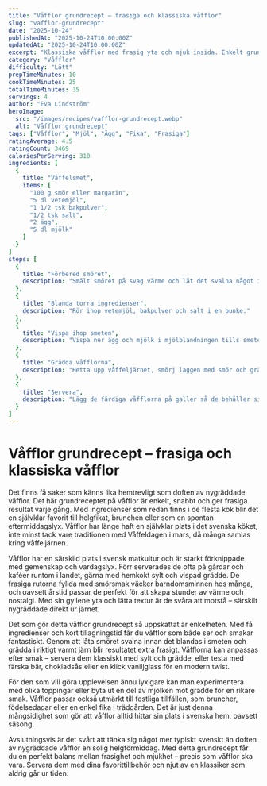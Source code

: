 ```yaml
---
title: "Våfflor grundrecept – frasiga och klassiska våfflor"
slug: "vafflor-grundrecept"
date: "2025-10-24"
publishedAt: "2025-10-24T10:00:00Z"
updatedAt: "2025-10-24T10:00:00Z"
excerpt: "Klassiska våfflor med frasig yta och mjuk insida. Enkelt grundrecept perfekt för helgfika och brunch. Servera varma med sylt, grädde och svenska traditioner."
category: "Våfflor"
difficulty: "Lätt"
prepTimeMinutes: 10
cookTimeMinutes: 25
totalTimeMinutes: 35
servings: 4
author: "Eva Lindström"
heroImage:
  src: "/images/recipes/vafflor-grundrecept.webp"
  alt: "Våfflor grundrecept"
tags: ["Våfflor", "Mjöl", "Ägg", "Fika", "Frasiga"]
ratingAverage: 4.5
ratingCount: 3469
caloriesPerServing: 310
ingredients: [
  {
    title: "Våffelsmet",
    items: [
      "100 g smör eller margarin",
      "5 dl vetemjöl",
      "1 1/2 tsk bakpulver",
      "1/2 tsk salt",
      "2 ägg",
      "5 dl mjölk"
    ]
  }
]
steps: [
  {
    title: "Förbered smöret",
    description: "Smält smöret på svag värme och låt det svalna något innan du använder det i smeten."
  },
  {
    title: "Blanda torra ingredienser",
    description: "Rör ihop vetemjöl, bakpulver och salt i en bunke."
  },
  {
    title: "Vispa ihop smeten",
    description: "Vispa ner ägg och mjölk i mjölblandningen tills smeten är helt slät. Tillsätt sedan det smälta smöret."
  },
  {
    title: "Grädda våfflorna",
    description: "Hetta upp våffeljärnet, smörj laggen med smör och grädda våfflorna tills de får fin gyllene färg."
  },
  {
    title: "Servera",
    description: "Lägg de färdiga våfflorna på galler så de behåller sin frasighet. Servera nygräddade med sylt och grädde."
  }
]
---
```


# Våfflor grundrecept – frasiga och klassiska våfflor

Det finns få saker som känns lika hemtrevligt som doften av nygräddade våfflor. Det här grundreceptet på våfflor är enkelt, snabbt och ger frasiga resultat varje gång. Med ingredienser som redan finns i de flesta kök blir det en självklar favorit till helgfikat, brunchen eller som en spontan eftermiddagslyx. Våfflor har länge haft en självklar plats i det svenska köket, inte minst tack vare traditionen med Våffeldagen i mars, då många samlas kring våffeljärnen.

Våfflor har en särskild plats i svensk matkultur och är starkt förknippade med gemenskap och vardagslyx. Förr serverades de ofta på gårdar och kaféer runtom i landet, gärna med hemkokt sylt och vispad grädde. De frasiga rutorna fyllda med smörsmak väcker barndomsminnen hos många, och oavsett årstid passar de perfekt för att skapa stunder av värme och nostalgi. Med sin gyllene yta och lätta textur är de svåra att motstå – särskilt nygräddade direkt ur järnet.

Det som gör detta våfflor grundrecept så uppskattat är enkelheten. Med få ingredienser och kort tillagningstid får du våfflor som både ser och smakar fantastiskt. Genom att låta smöret svalna innan det blandas i smeten och grädda i riktigt varmt järn blir resultatet extra frasigt. Våfflorna kan anpassas efter smak – servera dem klassiskt med sylt och grädde, eller testa med färska bär, chokladsås eller en klick vaniljglass för en modern twist.

För den som vill göra upplevelsen ännu lyxigare kan man experimentera med olika toppingar eller byta ut en del av mjölken mot grädde för en rikare smak. Våfflor passar också utmärkt till festliga tillfällen, som bruncher, födelsedagar eller en enkel fika i trädgården. Det är just denna mångsidighet som gör att våfflor alltid hittar sin plats i svenska hem, oavsett säsong.

Avslutningsvis är det svårt att tänka sig något mer typiskt svenskt än doften av nygräddade våfflor en solig helgförmiddag. Med detta grundrecept får du en perfekt balans mellan frasighet och mjukhet – precis som våfflor ska vara. Servera dem med dina favorittillbehör och njut av en klassiker som aldrig går ur tiden.
